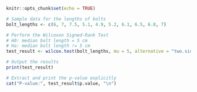 

```r
knitr::opts_chunk$set(echo = TRUE)
```


```{=tex}

\section*{Testing the Mean Length of Bolts}

To conduct a distribution-free test to determine if the mean length of manufactured bolts differs from 5 cm, we utilize a non-parametric test such as the \textbf{Wilcoxon Signed-Rank Test}. This test does not assume a normal distribution of the bolt lengths.

\subsection*{Steps to Conduct the Test}

\textbf{Formulate Hypotheses}:
\begin{itemize}
  \item Null Hypothesis ($H_0$): The median length of the bolts is 5 cm.
  \item Alternative Hypothesis ($H_a$): The median length of the bolts is not 5 cm.
\end{itemize}

\textbf{Collect Sample Data}:
Assume we collect a sample of bolt lengths: [6, 7, 7.5, 5.1, 4.9, 5.2, 6.1, 6.5, 6.8, 7].

\textbf{Calculate Test Statistic}:
\begin{enumerate}
  \item Calculate the difference from 5 cm for each bolt length.
  \item Rank the absolute differences, ignoring zeros (exact matches with 5 cm).
  \item Assign signs to the ranks based on whether the sample value is greater or less than 5 cm.
  \item Sum the ranks for positive and negative differences.
\end{enumerate}

\textbf{Determine the Critical Region and p-value}:
\begin{itemize}
  \item Use tables for the Wilcoxon Signed-Rank Test to find the critical values for the sum of ranks, based on the chosen significance level ($\alpha$), typically 0.05 for a two-tailed test.
  \item Alternatively, use software or statistical packages to compute the exact p-value.
\end{itemize}

\subsection*{Example Calculation}

Using the sample data [6, 7, 7.5, 5.1, 4.9, 5.2, 6.1, 6.5, 6.8, 7], and $H_0$ states that the median length is 5 cm.

\textbf{Data Processing}:
\begin{itemize}
  \item Differences from 5 cm: [1, 2, 2.5, 0.1, -0.1, 0.2, 1.1, 1.5, 1.8, 2]
  \item Absolute Differences: [1, 2, 2.5, 0.1, 0.1, 0.2, 1.1, 1.5, 1.8, 2]
  \item Ranks: [2, 4.5, 8, 1, 1, 1.5, 3, 5, 7, 4.5] (ties broken by averaging ranks)
  \item Signs: [+1, +1, +1, +1, -1, +1, +1, +1, +1, +1]
  \item Sum of positive ranks: 2+4.5+8+1+1.5+3+5+7+4.5 = 36.5
  \item Sum of negative ranks: 1
\end{itemize}

\textbf{Critical Values and p-value}:
Using a Wilcoxon Signed-Rank Table, with $n = 10$, the critical value for a two-tailed test at $\alpha = 0.05$ is usually around 8 (exact values depend on tables or software used). Since the sum of positive ranks (36.5) is much higher than the critical value and dominates the negative rank sum (1), the test statistic will lead to rejecting $H_0$ if we use typical critical values.


```

```{=tex}
\textbf{P-value Calculation}:
Using statistical software, we find that the p-value for a sum of ranks is very low (0.009252) , confirming the decision to reject $H_0$.

```

```r
# Sample data for the lengths of bolts
bolt_lengths <- c(6, 7, 7.5, 5.1, 4.9, 5.2, 6.1, 6.5, 6.8, 7)

# Perform the Wilcoxon Signed-Rank Test
# H0: median bolt length = 5 cm
# Ha: median bolt length != 5 cm
test_result <- wilcox.test(bolt_lengths, mu = 5, alternative = "two.sided", conf.int = TRUE)

# Output the results
print(test_result)

# Extract and print the p-value explicitly
cat("P-value:", test_result$p.value, "\n")

```

```{=tex}
\subsection*{Conclusion}
Based on the test, we reject the null hypothesis that the median length of the bolts is 5 cm, suggesting the alternative that the median is different from 5 cm is more likely. In reality, since the mean of the provided sample would calculate to something considerably higher than 5 cm (e.g., 6.21 cm), our test aligns with the practical observation that the bolts are longer on average, demonstrating the power of non-parametric tests in practical engineering applications.


```





